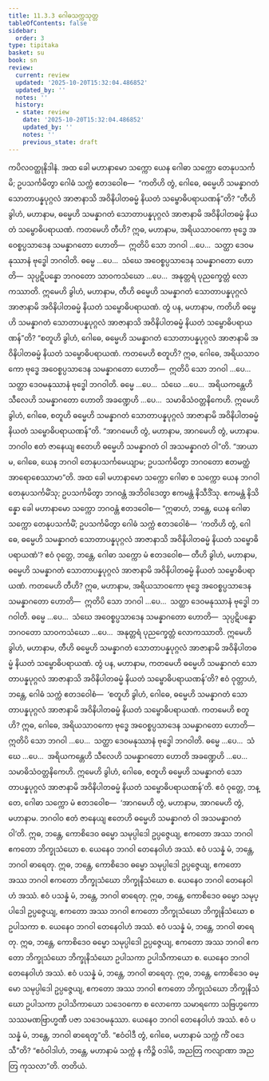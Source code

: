 ```yaml
---
title: 11.3.3 ဂေါဓသက္ကသုတ္တ
tableOfContents: false
sidebar:
  order: 3
type: tipitaka
basket: su
book: sn
review:
  current: review
  updated: '2025-10-20T15:32:04.486852'
  updated_by: ''
  notes: ''
  history:
  - state: review
    date: '2025-10-20T15:32:04.486852'
    updated_by: ''
    notes: ''
    previous_state: draft
---
```



<DynamicBreadcrumb />


<ReviewStatus review={frontmatter.review} showDetails={true} />

<HypothesisAnnotation frontmatter={frontmatter} />

<Division number="1019" book="sn" e="ch" v="18" p="432">

<Paragraph number="1911" book="sn">
ကပိလဝတ္ထုနိဒါနံ. အထ ခေါ မဟာနာမော သက္ကော ယေန ဂေါဓာ သက္ကော တေနုပသင်္ကမိ; ဥပသင်္ကမိတွာ ဂေါဓံ သက္ကံ ဧတဒဝေါစ—  “ကတိဟိ တွံ, ဂေါဓေ, ဓမ္မေဟိ သမန္နာဂတံ သောတာပန္နပုဂ္ဂလံ အာဇာနာသိ အဝိနိပါတဓမ္မံ နိယတံ သမ္ဗောဓိပရာယဏန်”တိ?
</Paragraph>

<Paragraph number="1912" book="sn">
“တီဟိ ခွါဟံ, မဟာနာမ, ဓမ္မေဟိ သမန္နာဂတံ သောတာပန္နပုဂ္ဂလံ အာဇာနာမိ အဝိနိပါတဓမ္မံ နိယတံ သမ္ဗောဓိပရာယဏံ. ကတမေဟိ တီဟိ? ဣဓ, မဟာနာမ, အရိယသာဝကော ဗုဒ္ဓေ အဝေစ္စပ္ပသာဒေန သမန္နာဂတော ဟောတိ—  ဣတိပိ သော ဘဂဝါ …ပေ…  သတ္ထာ ဒေဝမနုဿာနံ ဗုဒ္ဓေါ ဘဂဝါတိ. ဓမ္မေ …ပေ…  သံဃေ အဝေစ္စပ္ပသာဒေန သမန္နာဂတော ဟောတိ—  သုပ္ပဋိပန္နော ဘဂဝတော သာဝကသံဃော …ပေ…  အနုတ္တရံ ပုညက္ခေတ္တံ လောကဿာတိ. ဣမေဟိ ခွါဟံ, မဟာနာမ, တီဟိ ဓမ္မေဟိ သမန္နာဂတံ သောတာပန္နပုဂ္ဂလံ အာဇာနာမိ အဝိနိပါတဓမ္မံ နိယတံ သမ္ဗောဓိပရာယဏံ.
</Paragraph>

<Paragraph number="1913" book="sn">
တွံ ပန, မဟာနာမ, ကတိဟိ ဓမ္မေဟိ သမန္နာဂတံ သောတာပန္နပုဂ္ဂလံ အာဇာနာသိ အဝိနိပါတဓမ္မံ နိယတံ သမ္ဗောဓိပရာယဏန်”တိ? “စတူဟိ ခွါဟံ, ဂေါဓေ, ဓမ္မေဟိ သမန္နာဂတံ သောတာပန္နပုဂ္ဂလံ အာဇာနာမိ အဝိနိပါတဓမ္မံ နိယတံ သမ္ဗောဓိပရာယဏံ. ကတမေဟိ စတူဟိ? ဣဓ, ဂေါဓေ, အရိယသာဝကော ဗုဒ္ဓေ အဝေစ္စပ္ပသာဒေန သမန္နာဂတော ဟောတိ—  ဣတိပိ သော ဘဂဝါ …ပေ…  သတ္ထာ ဒေဝမနုဿာနံ ဗုဒ္ဓေါ ဘဂဝါတိ. ဓမ္မေ …ပေ…  သံဃေ …ပေ…  အရိယကန္တေဟိ သီလေဟိ သမန္နာဂတော ဟောတိ အခဏ္ဍေဟိ …ပေ…  သမာဓိသံဝတ္တနိကေဟိ. ဣမေဟိ ခွါဟံ, ဂေါဓေ, စတူဟိ ဓမ္မေဟိ သမန္နာဂတံ သောတာပန္နပုဂ္ဂလံ အာဇာနာမိ အဝိနိပါတဓမ္မံ နိယတံ သမ္ဗောဓိပရာယဏန်”တိ.
</Paragraph>

<Paragraph number="1914" book="sn">
“အာဂမေဟိ တွံ, မဟာနာမ, အာဂမေဟိ တွံ, မဟာနာမ. ဘဂဝါဝ ဧတံ ဇာနေယျ ဧတေဟိ ဓမ္မေဟိ သမန္နာဂတံ ဝါ အသမန္နာဂတံ ဝါ”တိ. “အာယာမ, ဂေါဓေ, ယေန ဘဂဝါ တေနုပသင်္ကမေယျာမ; ဥပသင်္ကမိတွာ ဘဂဝတော ဧတမတ္ထံ အာရောစေဿာမာ”တိ. အထ ခေါ မဟာနာမော သက္ကော ဂေါဓာ စ သက္ကော ယေန ဘဂဝါ တေနုပသင်္ကမိံသု; ဥပသင်္ကမိတွာ ဘဂဝန္တံ အဘိဝါဒေတွာ ဧကမန္တံ နိသီဒိံသု. ဧကမန္တံ နိသိန္နော ခေါ မဟာနာမော သက္ကော ဘဂဝန္တံ ဧတဒဝေါစ—
</Paragraph>

<Paragraph number="1915" book="sn">
“ဣဓာဟံ, ဘန္တေ, ယေန ဂေါဓာ သက္ကော တေနုပသင်္ကမိံ; ဥပသင်္ကမိတွာ ဂေါဓံ သက္ကံ ဧတဒဝေါစံ—  ‘ကတိဟိ တွံ, ဂေါဓေ, ဓမ္မေဟိ သမန္နာဂတံ သောတာပန္နပုဂ္ဂလံ အာဇာနာသိ အဝိနိပါတဓမ္မံ နိယတံ သမ္ဗောဓိပရာယဏံ’? ဧဝံ ဝုတ္တေ, ဘန္တေ, ဂေါဓာ သက္ကော မံ ဧတဒဝေါစ—
</Paragraph>

<Paragraph number="1916" book="sn">
တီဟိ ခွါဟံ, မဟာနာမ, ဓမ္မေဟိ သမန္နာဂတံ သောတာပန္နပုဂ္ဂလံ အာဇာနာမိ အဝိနိပါတဓမ္မံ နိယတံ သမ္ဗောဓိပရာယဏံ. ကတမေဟိ တီဟိ? ဣဓ, မဟာနာမ, အရိယသာဝကော ဗုဒ္ဓေ အဝေစ္စပ္ပသာဒေန သမန္နာဂတော ဟောတိ—  ဣတိပိ သော ဘဂဝါ …ပေ…  သတ္ထာ ဒေဝမနုဿာနံ ဗုဒ္ဓေါ ဘဂဝါတိ. ဓမ္မေ …ပေ…  သံဃေ အဝေစ္စပ္ပသာဒေန သမန္နာဂတော ဟောတိ—  သုပ္ပဋိပန္နော ဘဂဝတော သာဝကသံဃော …ပေ…  အနုတ္တရံ ပုညက္ခေတ္တံ လောကဿာတိ. ဣမေဟိ ခွါဟံ, မဟာနာမ, တီဟိ ဓမ္မေဟိ သမန္နာဂတံ သောတာပန္နပုဂ္ဂလံ အာဇာနာမိ အဝိနိပါတဓမ္မံ နိယတံ သမ္ဗောဓိပရာယဏံ. တွံ ပန, မဟာနာမ, ကတမေဟိ ဓမ္မေဟိ သမန္နာဂတံ သောတာပန္နပုဂ္ဂလံ အာဇာနာသိ အဝိနိပါတဓမ္မံ နိယတံ သမ္ဗောဓိပရာယဏန်’တိ?
</Paragraph>

<Paragraph number="1917" book="sn">
ဧဝံ ဝုတ္တာဟံ, ဘန္တေ, ဂေါဓံ သက္ကံ ဧတဒဝေါစံ—  ‘စတူဟိ ခွါဟံ, ဂေါဓေ, ဓမ္မေဟိ သမန္နာဂတံ သောတာပန္နပုဂ္ဂလံ အာဇာနာမိ အဝိနိပါတဓမ္မံ နိယတံ သမ္ဗောဓိပရာယဏံ. ကတမေဟိ စတူဟိ? ဣဓ, ဂေါဓေ, အရိယသာဝကော ဗုဒ္ဓေ အဝေစ္စပ္ပသာဒေန သမန္နာဂတော ဟောတိ—  ဣတိပိ သော ဘဂဝါ …ပေ…  သတ္ထာ ဒေဝမနုဿာနံ ဗုဒ္ဓေါ ဘဂဝါတိ. ဓမ္မေ …ပေ…  သံဃေ …ပေ…  အရိယကန္တေဟိ သီလေဟိ သမန္နာဂတော ဟောတိ အခဏ္ဍေဟိ …ပေ…  သမာဓိသံဝတ္တနိကေဟိ. ဣမေဟိ ခွါဟံ, ဂေါဓေ, စတူဟိ ဓမ္မေဟိ သမန္နာဂတံ သောတာပန္နပုဂ္ဂလံ အာဇာနာမိ အဝိနိပါတဓမ္မံ နိယတံ သမ္ဗောဓိပရာယဏန်’တိ.
</Paragraph>

<Paragraph number="1918" book="sn">
ဧဝံ ဝုတ္တေ, ဘန္တေ, ဂေါဓာ သက္ကော မံ ဧတဒဝေါစ—  ‘အာဂမေဟိ တွံ, မဟာနာမ, အာဂမေဟိ တွံ, မဟာနာမ. ဘဂဝါဝ ဧတံ ဇာနေယျ ဧတေဟိ ဓမ္မေဟိ သမန္နာဂတံ ဝါ အသမန္နာဂတံ ဝါ’တိ. ဣဓ, ဘန္တေ, ကောစိဒေဝ ဓမ္မော သမုပ္ပါဒေါ ဥပ္ပဇ္ဇေယျ, ဧကတော အဿ ဘဂဝါ ဧကတော ဘိက္ခုသံဃော စ. ယေနေဝ ဘဂဝါ တေနေဝါဟံ အဿံ. ဧဝံ ပသန္နံ မံ, ဘန္တေ, ဘဂဝါ ဓာရေတု. ဣဓ, ဘန္တေ, ကောစိဒေဝ ဓမ္မော သမုပ္ပါဒေါ ဥပ္ပဇ္ဇေယျ, ဧကတော အဿ ဘဂဝါ ဧကတော ဘိက္ခုသံဃော ဘိက္ခုနိသံဃော စ. ယေနေဝ ဘဂဝါ တေနေဝါဟံ အဿံ. ဧဝံ ပသန္နံ မံ, ဘန္တေ, ဘဂဝါ ဓာရေတု. ဣဓ, ဘန္တေ, ကောစိဒေဝ ဓမ္မော သမုပ္ပါဒေါ ဥပ္ပဇ္ဇေယျ, ဧကတော အဿ ဘဂဝါ ဧကတော ဘိက္ခုသံဃော ဘိက္ခုနိသံဃော စ ဥပါသကာ စ. ယေနေဝ ဘဂဝါ တေနေဝါဟံ အဿံ. ဧဝံ ပသန္နံ မံ, ဘန္တေ, ဘဂဝါ ဓာရေတု. ဣဓ, ဘန္တေ, ကောစိဒေဝ ဓမ္မော သမုပ္ပါဒေါ ဥပ္ပဇ္ဇေယျ, ဧကတော အဿ ဘဂဝါ ဧကတော ဘိက္ခုသံဃော ဘိက္ခုနိသံဃော ဥပါသကာ ဥပါသိကာယော စ. ယေနေဝ ဘဂဝါ တေနေဝါဟံ အဿံ. ဧဝံ ပသန္နံ မံ, ဘန္တေ, ဘဂဝါ ဓာရေတု. ဣဓ, ဘန္တေ, ကောစိဒေဝ ဓမ္မော သမုပ္ပါဒေါ ဥပ္ပဇ္ဇေယျ, ဧကတော အဿ ဘဂဝါ ဧကတော ဘိက္ခုသံဃော ဘိက္ခုနိသံဃော ဥပါသကာ ဥပါသိကာယော သဒေဝကော စ လောကော သမာရကော သဗြဟ္မကော သဿမဏဗြာဟ္မဏီ ပဇာ သဒေဝမနုဿာ. ယေနေဝ ဘဂဝါ တေနေဝါဟံ အဿံ. ဧဝံ ပသန္နံ မံ, ဘန္တေ, ဘဂဝါ ဓာရေတူ”တိ. “ဧဝံဝါဒီ တွံ, ဂေါဓေ, မဟာနာမံ သက္ကံ ကိံ ဝဒေသီ”တိ? “ဧဝံဝါဒါဟံ, ဘန္တေ, မဟာနာမံ သက္ကံ န ကိဉ္စိ ဝဒါမိ, အညတြ ကလျာဏာ အညတြ ကုသလာ”တိ.

</Paragraph>
</Division>

<Paragraph number="1919" type="center" book="sn">
တတိယံ.
</Paragraph>